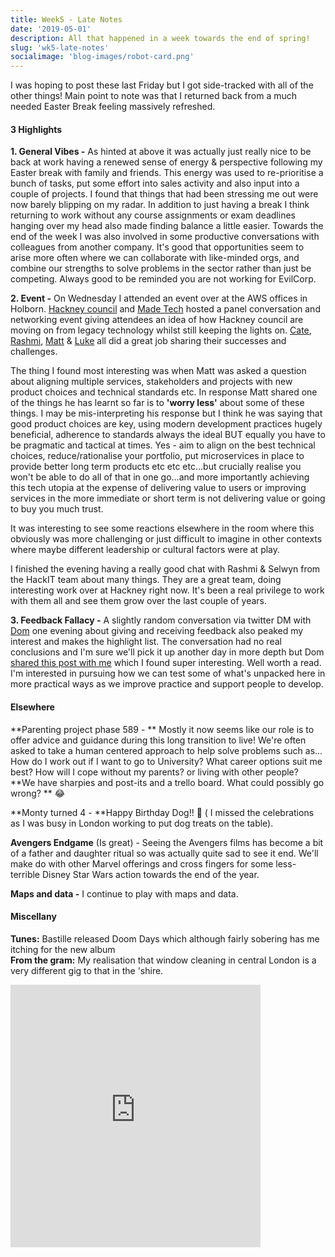```yaml
---
title: Week5 - Late Notes
date: '2019-05-01'
description: All that happened in a week towards the end of spring!
slug: 'wk5-late-notes'
socialimage: 'blog-images/robot-card.png'
---
```


I was hoping to post these last Friday but I got side-tracked with all of the other things! Main point to note was that I returned back from a much needed Easter Break feeling massively refreshed.

#### 3 Highlights

**1. General Vibes -** As hinted at above it was actually just really nice to be back at work having a renewed sense of energy & perspective following my Easter break with family and friends. This energy was used to re-prioritise a bunch of tasks, put some effort into sales activity and also input into a couple of projects. I found that things that had been stressing me out were now barely blipping on my radar. In addition to just having a break I think returning to work without any course assignments or exam deadlines hanging over my head also made finding balance a little easier. Towards the end of the week I was also involved in some productive conversations with colleagues from another company. It's good that opportunities seem to arise more often where we can collaborate with like-minded orgs, and combine our strengths to solve problems in the sector rather than just be competing. Always good to be reminded you are not working for EvilCorp.

**2. Event -** On Wednesday I attended an event over at the AWS offices in Holborn. [Hackney council](https://hackit.org.uk/) and [Made Tech](https://www.madetech.com/) hosted a panel conversation and networking event giving attendees an idea of how Hackney council are moving on from legacy technology whilst still keeping the lights on. [Cate](https://twitter.com/madebycatem), [Rashmi](https://twitter.com/ShettyRashmis), [Matt](https://twitter.com/mcaino) & [Luke](https://twitter.com/LukeMorton) all did a great job sharing their successes and challenges.

The thing I found most interesting was when Matt was asked a question about aligning multiple services, stakeholders and projects with new product choices and technical standards etc. In response Matt shared one of the things he has learnt so far is to **'worry less'** about some of these things. I may be mis-interpreting his response but I think he was saying that good product choices are key, using modern development practices hugely beneficial, adherence to standards always the ideal BUT equally you have to be pragmatic and tactical at times. Yes - aim to align on the best technical choices, reduce/rationalise your portfolio, put microservices in place to provide better long term products etc etc etc...but crucially realise you won't be able to do all of that in one go...and more importantly achieving this tech utopia at the expense of delivering value to users or improving services in the more immediate or short term is not delivering value or going to buy you much trust.

It was interesting to see some reactions elsewhere in the room where this obviously was more challenging or just difficult to imagine in other contexts where maybe different leadership or cultural factors were at play.

I finished the evening having a really good chat with Rashmi & Selwyn from the HackIT team about many things. They are a great team, doing interesting work over at Hackney right now. It's been a real privilege to work with them all and see them grow over the last couple of years.

**3. Feedback Fallacy -** A slightly random conversation via twitter DM with [Dom](https://twitter.com/dominiccampbell) one evening about giving and receiving feedback also peaked my interest and makes the highlight list. The conversation had no real conclusions and I'm sure we'll pick it up another day in more depth but Dom [shared this post with me](https://hbr.org/2019/03/the-feedback-fallacy) which I found super interesting. Well worth a read. I'm interested in pursuing how we can test some of what's unpacked here in more practical ways as we improve practice and support people to develop.

#### Elsewhere

**Parenting project phase 589 - ** Mostly it now seems like our role is to offer advice and guidance during this long transition to live! We're often asked to take a human centered approach to help solve problems such as... How do I work out if I want to go to University? What career options suit me best? How will I cope without my parents? or living with other people? **We have sharpies and post-its and a trello board. What could possibly go wrong? ** 😂

**Monty turned 4 - **Happy Birthday Dog!! 🎉 ( I missed the celebrations as I was busy in London working to put dog treats on the table).

**Avengers Endgame** (Is great) - Seeing the Avengers films has become a bit of a father and daughter ritual so was actually quite sad to see it end. We'll make do with other Marvel offerings and cross fingers for some less-terrible Disney Star Wars action towards the end of the year.

**Maps and data -** I continue to play with maps and data.

#### Miscellany

**Tunes:** Bastille released Doom Days which although fairly sobering has me itching for the new album  
**From the gram:** My realisation that window cleaning in central London is a very different gig to that in the 'shire.

<iframe
  width="400"
  height="420"
  frameborder="0"
  allowfullscreen
  scrolling="no"
  src="https://www.instagram.com/p/Bwoar6Yg_m7/embed"
></iframe>
